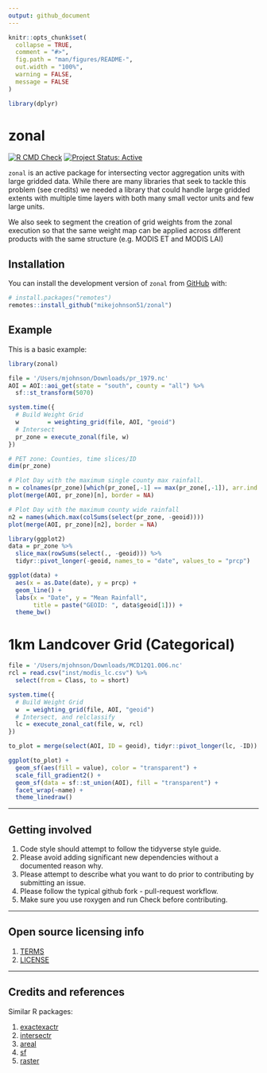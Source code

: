 ```yaml
---
output: github_document
---
```


<!-- README.md is generated from README.Rmd. Please edit that file -->

```r
knitr::opts_chunk$set(
  collapse = TRUE,
  comment = "#>",
  fig.path = "man/figures/README-",
  out.width = "100%",
  warning = FALSE,
  message = FALSE
)

library(dplyr)
```

# zonal

<!-- badges: start -->
[![R CMD Check](https://github.com/mikejohnson51/zonal/actions/workflows/R-CMD-check.yaml/badge.svg)](https://github.com/mikejohnson51/zonal/actions/workflows/R-CMD-check.yaml)
[![Project Status: Active](https://www.repostatus.org/badges/latest/active.svg)](https://www.repostatus.org/#active)
<!-- badges: end -->

`zonal` is an active package for intersecting vector aggregation units with large gridded data. While there are many libraries that seek to tackle this problem (see credits) we needed a library that could handle large gridded extents with multiple time layers with both many small vector units and few large units.

We also seek to segment the creation of grid weights from the zonal execution so that the same weight map can be applied across different products with the same structure (e.g. MODIS ET and MODIS LAI)

## Installation

You can install the development version of `zonal` from [GitHub](https://github.com/) with:

``` r
# install.packages("remotes")
remotes::install_github("mikejohnson51/zonal")
```
## Example

This is a basic example:

```r
library(zonal)

file = '/Users/mjohnson/Downloads/pr_1979.nc'
AOI = AOI::aoi_get(state = "south", county = "all") %>% 
  sf::st_transform(5070)

system.time({
  # Build Weight Grid
  w        = weighting_grid(file, AOI, "geoid")
  # Intersect
  pr_zone = execute_zonal(file, w)
})

# PET zone: Counties, time slices/ID
dim(pr_zone)
```

```r
# Plot Day with the maximum single county max rainfall.
n = colnames(pr_zone)[which(pr_zone[,-1] == max(pr_zone[,-1]), arr.ind = TRUE)[2] + 1]
plot(merge(AOI, pr_zone)[n], border = NA)
```

```r
# Plot Day with the maximum county wide rainfall
n2 = names(which.max(colSums(select(pr_zone, -geoid))))
plot(merge(AOI, pr_zone)[n2], border = NA)
```

```r
library(ggplot2)
data = pr_zone %>% 
  slice_max(rowSums(select(., -geoid))) %>% 
  tidyr::pivot_longer(-geoid, names_to = "date", values_to = "prcp") 

ggplot(data) +
  aes(x = as.Date(date), y = prcp) + 
  geom_line() + 
  labs(x = "Date", y = "Mean Rainfall",
       title = paste("GEOID: ", data$geoid[1])) +
  theme_bw()
```

# 1km Landcover Grid (Categorical)

```r
file = '/Users/mjohnson/Downloads/MCD12Q1.006.nc'
rcl = read.csv("inst/modis_lc.csv") %>% 
  select(from = Class, to = short)

system.time({
  # Build Weight Grid
  w  = weighting_grid(file, AOI, "geoid")
  # Intersect, and relclassify
  lc = execute_zonal_cat(file, w, rcl)
})
```

```r
to_plot = merge(select(AOI, ID = geoid), tidyr::pivot_longer(lc, -ID))

ggplot(to_plot) + 
  geom_sf(aes(fill = value), color = "transparent") + 
  scale_fill_gradient2() +
  geom_sf(data = sf::st_union(AOI), fill = "transparent") + 
  facet_wrap(~name) + 
  theme_linedraw()
```

----

## Getting involved

1. Code style should attempt to follow the tidyverse style guide.
2. Please avoid adding significant new dependencies without a documented reason why.
3. Please attempt to describe what you want to do prior to contributing by submitting an issue.
4. Please follow the typical github fork - pull-request workflow.
5. Make sure you use roxygen and run Check before contributing.

----

## Open source licensing info
1. [TERMS](TERMS.md)
2. [LICENSE](LICENSE)

----

## Credits and references

Similar R packages:

1. [exactexactr](https://github.com/isciences/exactextractr)
2. [intersectr](https://github.com/USGS-R/intersectr)
3. [areal](https://github.com/slu-openGIS/areal)
4. [sf](https://github.com/r-spatial/sf)
5. [raster](https://github.com/rspatial/raster)


